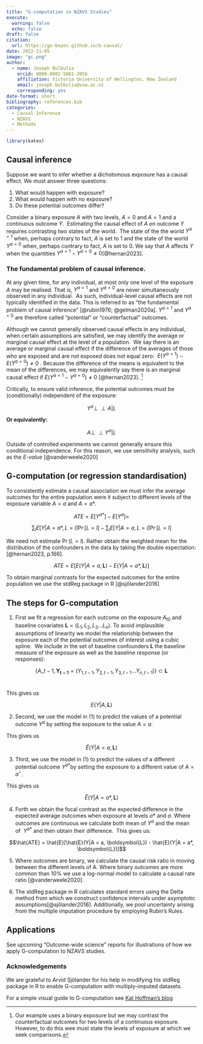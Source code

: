 ```yaml
---
title: "G-computation in NZAVS Studies"
execute:
  warning: false
  echo: false
draft: false
citation:
  url: https://go-bayes.github.io/b-causal/
date: 2022-11-05
image: "gc.png"
author: 
  - name: Joseph Bulbulia
    orcid: 0000-0002-5861-2056
    affiliation: Victoria University of Wellington, New Zealand
    email: joseph.bulbulia@vuw.ac.nz
    corresponding: yes
date-format: short
bibliography: references.bib
categories: 
  - Causal Inference
  - NZAVS
  - Methods
---
```


```r
library(katex)
```

## Causal inference

Suppose we want to infer whether a dichotomous exposure has a causal effect. We must answer three questions:

1.  What would happen with exposure?
2.  What would happen with no exposure?
3.  Do these potential outcomes differ?

Consider a binary exposure $A$ with two levels, $A = 0$ and $A=1$ and a continuous outcome $Y$.  Estimating the causal effect of $A$ on outcome $Y$ requires contrasting two states of the world.  The state of the the world $Y^{a=1}$ when, perhaps contrary to fact, $A$ is set to $1$ and the state of the world $Y^{a=0}$ when, perhaps contrary to fact, $A$ is set to $0$. We say that $A$ affects $Y$  when the quantities $Y^{a=1} - Y^{a=0} \neq 0$[@hernan2023].  

### The fundamental problem of causal inference.

At any given time, for any individual, at most only one level of the exposure $A$ may be realised. That is, $Y^{a=1}$ and $Y^{a=0}$ are never simultaneously observed in any individual.  As such, individual-level causal effects are not typically identified in the data. This is referred to as "the fundamental problem of causal inference " [@rubin1976; @gelman2020a]. $Y^{a=1}$ and $Y^{a=0}$ are therefore called "potential" or "counterfactual" outcomes.

Although we cannot generally observed causal effects in any individual, when certain assumptions are satisfied, we may identify the average or marginal causal effect at the level of a population.  We say there is an average or marginal causal effect if the difference of the averages of those who are exposed and are not exposed does not equal zero:  $E(Y^{a=1}) - E(Y^{a=0})\neq 0$ . Because the difference of the means is equivalent to the mean of the differences, we may equivalently say there is an marginal causal effect if $E(Y^{a=1} - Y^{a=0})\neq 0$ [@hernan2023]. ^[Our example uses a binary exposure but we may contrast the counterfactual outcomes for two levels of a continuous exposure. However, to do this wee must state the levels of exposure at which we seek comparisons.] 

Critically, to ensure valid inference, the potential outcomes must be (conditionally) independent of the exposure: 

$$Y^a  \perp\!\!\!\perp A|L$$

**Or equivalently:**

$$A \perp\!\!\!\perp Y^a |L$$

Outside of controlled experiments we cannot generally ensure this conditional independence. For this reason, we use sensitivity analysis, such as the *E-value* [@vanderweele2020]

## G-computation (or regression standardisation)

To consistently estimate a causal association we must infer the average outcomes for the entire population were it subject to different levels of the exposure variable $A = a$ and $A=a*$. 

$$ATE = E[Y^{a*}] - E[Y^a] = $$

$$\sum_l E[Y|A=a*, L=l]\Pr[L=l] - \sum_l E[Y|A=a, L=l]\Pr[L=l]$$

We need not estimate $\Pr(L = l)$. Rather obtain the weighted mean for the distribution of the confounders in the data by taking the double expectation: [@hernan2023, p.166].

$$ATE = E[E(Y|A = a, \boldsymbol{L}) - E(Y|A = a*, \boldsymbol{L})]$$

To obtain marginal contrasts for the expected outcomes for the entire population we use the stdReg package in R [@sjölander2016] 

## The steps for G-computation

1.  First we fit a regression for each outcome on the exposure $A_{t0}$ and baseline covariates $\boldsymbol{L} = (L_1, L_2,L_3 \dots L_n)$. To avoid implausible assumptions of linearity we model the relationship between the exposure each of the potential outcomes of interest using a cubic spline.  We include in the set of baseline confounders $\boldsymbol{L}$ the baseline measure of the exposure as well as the baseline response (or responses):

$$\{A\_{t-1}, \boldsymbol{Y_{t-1}} = (Y_{1, t-1}, Y_{2, t-1}, Y_{3, t-1}\dots Y_{n, t-1})\} \subset \boldsymbol{L}$$  

This gives us

$$E(Y|A, \boldsymbol{L})$$

2.  Second, we use the model in (1) to predict the values of a potential outcome $Y^{a}$ by setting the exposure to the value $A = a$.

This gives us

$$\hat{E}(Y|A = a, \boldsymbol{L})$$

3.  Third, we use the model in (1) to predict the values of a different potential outcome $Y^{a*}$by setting the exposure to a different value of $A =a^{\star}$.

This gives us 

$$\hat{E}(Y|A = a*,\boldsymbol{L})$$

4.  Forth we obtain the focal contrast as the expected difference in the expected average outcomes when exposure at levels $a*$ and $a$. Where outcomes are continuous we calculate both mean of $Y^a$ and the mean of  $Y^{a*}$ and then obtain their difference.  This gives us: 

$$\hat{ATE} = \hat{E}[\hat{E}(Y|A = a, \boldsymbol{L}) - \hat{E}(Y|A = a*, \boldsymbol{L})]$$

5.  Where outcomes are binary, we calculate the causal risk ratio in moving between the different levels of A. Where binary outcomes are more common than 10% we use a log-normal model to calculate a causal rate ratio [@vanderweele2020]. 

6.  The stdReg package in R calculates standard errors using the Delta method from which we construct confidence intervals under asymptotic assumptions[@sjölander2016]. Additionally, we pool uncertainty arising from the multiple imputation procedure by employing Rubin's Rules. 


## Applications

See upcoming "Outcome-wide science" reports for illustrations of how we apply G-computation to NZAVS studies.

### Acknowledgements

We are grateful to Arvid Sjölander for his help in modifying his stdReg package in R to enable G-computation with multiply-imputed datasets.

For a simple visual guide to G-computation see [Kat Hoffman's blog](https://www.khstats.com/art/illustrations_viz.html)
